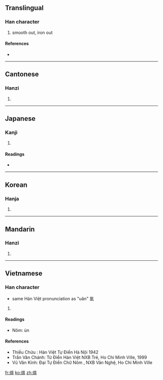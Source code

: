 {{also|煴}}
==Translingual==

===Han character===
{{Han char|rn=86|rad=火|as=10|sn=14|four=9681<sub>7</sub>|canj=火田人廿 (FWOT)}}

# smooth out, iron out

====References====
* {{Han ref|kx=0679.040|dkj=19288|dj=1090.270|hdz=32223.091|uh=7185|ud=29061|bh=E2BE|bd=58046}}

----

==Cantonese==

===Hanzi===
{{yue-hanzi|jyut=|y=wan3|sim=煴}}

# {{defn|Cantonese|sort=火10}}

----

==Japanese==

===Kanji===
{{ja-kanji|grade=9|rs=火10}}

# {{defn|Japanese|sort=火10}}

====Readings====
* {{ja-readings|on=[[うん]] (un), [[おん]] (on)|kun=[[うずみび]] (uzumibi)}}

----

==Korean==

===Hanja===
{{ko-hanja|hangeul=온|eumhun=|rv=on|mr=on|y=on}}

# {{defn|Korean|sort=火10}}

----

==Mandarin==

===Hanzi===
{{cmn-hanzi|sim=煴|pin=[[yūn]] ([[yun1]]), [[yún]] ([[yun2]])|wg=yün<sup>1</sup>, yün<sup>2</sup>}}

# {{defn|Mandarin|sort=火10}}

----

==Vietnamese==

===Han character===
{{vi-hantu|uân  |rs=火10}}
* same Hán Việt pronunciation as "uân" 氳

# {{defn|Vietnamese|sort=火10}}

====Readings====
* Nôm: ùn

====References====
* Thiều Chửu : Hán Việt Tự Điển  Hà Nội 1942
* Trần Văn Chánh: Từ Điển Hán Việt NXB Trẻ, Ho Chi Minh Ville, 1999
* Vũ Văn Kính: Đại Tự Điển Chữ Nôm , NXB Văn Nghệ, Ho Chi Minh Ville

[[fr:熅]]
[[ko:熅]]
[[zh:熅]]